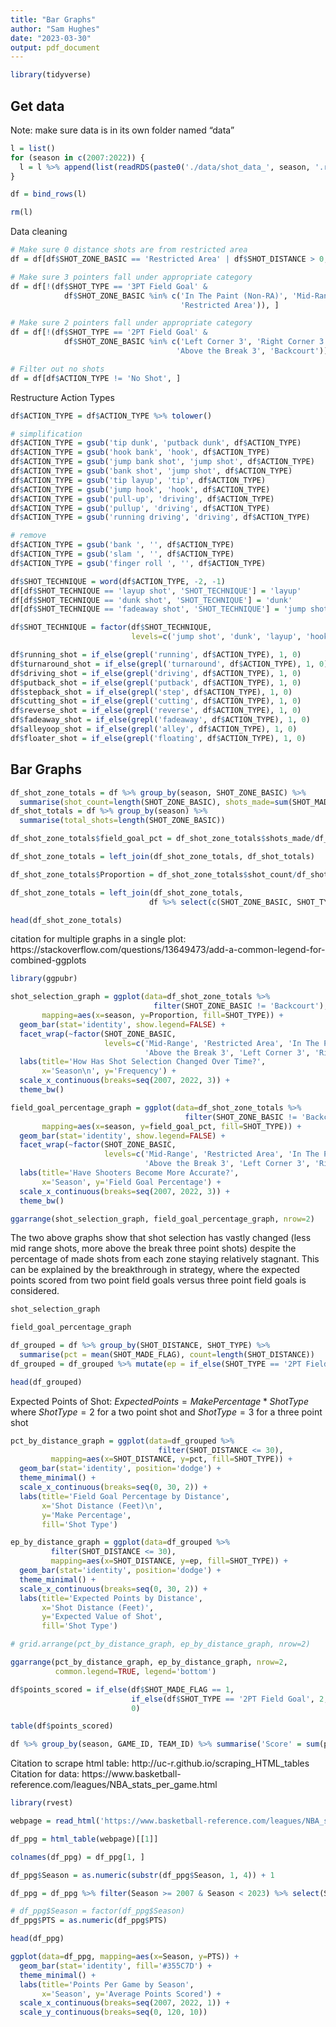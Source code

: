 ---
title: "Bar Graphs"
author: "Sam Hughes"
date: "2023-03-30"
output: pdf_document
---

```{r}
library(tidyverse)
```

## Get data

Note: make sure data is in its own folder named "data"

```{r}
l = list()
for (season in c(2007:2022)) {
  l = l %>% append(list(readRDS(paste0('./data/shot_data_', season, '.rds'))))
}

df = bind_rows(l)

rm(l)
```

Data cleaning

```{r}
# Make sure 0 distance shots are from restricted area
df = df[df$SHOT_ZONE_BASIC == 'Restricted Area' | df$SHOT_DISTANCE > 0, ]

# Make sure 3 pointers fall under appropriate category
df = df[!(df$SHOT_TYPE == '3PT Field Goal' & 
            df$SHOT_ZONE_BASIC %in% c('In The Paint (Non-RA)', 'Mid-Range', 
                                      'Restricted Area')), ]

# Make sure 2 pointers fall under appropriate category
df = df[!(df$SHOT_TYPE == '2PT Field Goal' & 
            df$SHOT_ZONE_BASIC %in% c('Left Corner 3', 'Right Corner 3', 
                                     'Above the Break 3', 'Backcourt')), ]

# Filter out no shots
df = df[df$ACTION_TYPE != 'No Shot', ]
```



Restructure Action Types
```{r}
df$ACTION_TYPE = df$ACTION_TYPE %>% tolower()

# simplification
df$ACTION_TYPE = gsub('tip dunk', 'putback dunk', df$ACTION_TYPE)
df$ACTION_TYPE = gsub('hook bank', 'hook', df$ACTION_TYPE)
df$ACTION_TYPE = gsub('jump bank shot', 'jump shot', df$ACTION_TYPE)
df$ACTION_TYPE = gsub('bank shot', 'jump shot', df$ACTION_TYPE)
df$ACTION_TYPE = gsub('tip layup', 'tip', df$ACTION_TYPE)
df$ACTION_TYPE = gsub('jump hook', 'hook', df$ACTION_TYPE)
df$ACTION_TYPE = gsub('pull-up', 'driving', df$ACTION_TYPE)
df$ACTION_TYPE = gsub('pullup', 'driving', df$ACTION_TYPE)
df$ACTION_TYPE = gsub('running driving', 'driving', df$ACTION_TYPE)

# remove
df$ACTION_TYPE = gsub('bank ', '', df$ACTION_TYPE)
df$ACTION_TYPE = gsub('slam ', '', df$ACTION_TYPE)
df$ACTION_TYPE = gsub('finger roll ', '', df$ACTION_TYPE)

df$SHOT_TECHNIQUE = word(df$ACTION_TYPE, -2, -1)
df[df$SHOT_TECHNIQUE == 'layup shot', 'SHOT_TECHNIQUE'] = 'layup'
df[df$SHOT_TECHNIQUE == 'dunk shot', 'SHOT_TECHNIQUE'] = 'dunk'
df[df$SHOT_TECHNIQUE == 'fadeaway shot', 'SHOT_TECHNIQUE'] = 'jump shot'

df$SHOT_TECHNIQUE = factor(df$SHOT_TECHNIQUE, 
                           levels=c('jump shot', 'dunk', 'layup', 'hook shot', 'tip shot'))

df$running_shot = if_else(grepl('running', df$ACTION_TYPE), 1, 0)
df$turnaround_shot = if_else(grepl('turnaround', df$ACTION_TYPE), 1, 0)
df$driving_shot = if_else(grepl('driving', df$ACTION_TYPE), 1, 0)
df$putback_shot = if_else(grepl('putback', df$ACTION_TYPE), 1, 0)
df$stepback_shot = if_else(grepl('step', df$ACTION_TYPE), 1, 0)
df$cutting_shot = if_else(grepl('cutting', df$ACTION_TYPE), 1, 0)
df$reverse_shot = if_else(grepl('reverse', df$ACTION_TYPE), 1, 0)
df$fadeaway_shot = if_else(grepl('fadeaway', df$ACTION_TYPE), 1, 0)
df$alleyoop_shot = if_else(grepl('alley', df$ACTION_TYPE), 1, 0)
df$floater_shot = if_else(grepl('floating', df$ACTION_TYPE), 1, 0)
```


## Bar Graphs

```{r}
df_shot_zone_totals = df %>% group_by(season, SHOT_ZONE_BASIC) %>%
  summarise(shot_count=length(SHOT_ZONE_BASIC), shots_made=sum(SHOT_MADE_FLAG))
df_shot_totals = df %>% group_by(season) %>% 
  summarise(total_shots=length(SHOT_ZONE_BASIC))

df_shot_zone_totals$field_goal_pct = df_shot_zone_totals$shots_made/df_shot_zone_totals$shot_count

df_shot_zone_totals = left_join(df_shot_zone_totals, df_shot_totals)

df_shot_zone_totals$Proportion = df_shot_zone_totals$shot_count/df_shot_zone_totals$total_shots

df_shot_zone_totals = left_join(df_shot_zone_totals, 
                               df %>% select(c(SHOT_ZONE_BASIC, SHOT_TYPE)) %>% unique())

head(df_shot_zone_totals)
```


citation for multiple graphs in a single plot: https://stackoverflow.com/questions/13649473/add-a-common-legend-for-combined-ggplots
```{r}
library(ggpubr)
```


```{r, fig.height=5, fig.width=5}
shot_selection_graph = ggplot(data=df_shot_zone_totals %>% 
                                filter(SHOT_ZONE_BASIC != 'Backcourt'), 
       mapping=aes(x=season, y=Proportion, fill=SHOT_TYPE)) +
  geom_bar(stat='identity', show.legend=FALSE) +
  facet_wrap(~factor(SHOT_ZONE_BASIC, 
                     levels=c('Mid-Range', 'Restricted Area', 'In The Paint (Non-RA)', 
                              'Above the Break 3', 'Left Corner 3', 'Right Corner 3'))) +
  labs(title='How Has Shot Selection Changed Over Time?', 
       x='Season\n', y='Frequency') +
  scale_x_continuous(breaks=seq(2007, 2022, 3)) +
  theme_bw()

field_goal_percentage_graph = ggplot(data=df_shot_zone_totals %>% 
                                       filter(SHOT_ZONE_BASIC != 'Backcourt'), 
       mapping=aes(x=season, y=field_goal_pct, fill=SHOT_TYPE)) +
  geom_bar(stat='identity', show.legend=FALSE) +
  facet_wrap(~factor(SHOT_ZONE_BASIC, 
                     levels=c('Mid-Range', 'Restricted Area', 'In The Paint (Non-RA)', 
                              'Above the Break 3', 'Left Corner 3', 'Right Corner 3'))) +
  labs(title='Have Shooters Become More Accurate?', 
       x='Season', y='Field Goal Percentage') +
  scale_x_continuous(breaks=seq(2007, 2022, 3)) +
  theme_bw()

ggarrange(shot_selection_graph, field_goal_percentage_graph, nrow=2)
```
The two above graphs show that shot selection has vastly changed (less mid range shots, more above the break three point shots) despite the percentage of made shots from each zone staying relatively stagnant. This can be explained by the breakthrough in strategy, where the expected points scored from two point field goals versus three point field goals is considered. 

```{r}
shot_selection_graph
```

```{r}
field_goal_percentage_graph
```




```{r}
df_grouped = df %>% group_by(SHOT_DISTANCE, SHOT_TYPE) %>% 
  summarise(pct = mean(SHOT_MADE_FLAG), count=length(SHOT_DISTANCE)) 
df_grouped = df_grouped %>% mutate(ep = if_else(SHOT_TYPE == '2PT Field Goal', 2*pct, 3*pct))

head(df_grouped)
```


Expected Points of Shot: $ExpectedPoints = MakePercentage * ShotType$ where $ShotType = 2$ for a two point shot and $ShotType = 3$ for a three point shot
```{r, fig.height=5, fig.width=5}
pct_by_distance_graph = ggplot(data=df_grouped %>% 
                                 filter(SHOT_DISTANCE <= 30), 
         mapping=aes(x=SHOT_DISTANCE, y=pct, fill=SHOT_TYPE)) +
  geom_bar(stat='identity', position='dodge') +
  theme_minimal() +
  scale_x_continuous(breaks=seq(0, 30, 2)) +
  labs(title='Field Goal Percentage by Distance', 
       x='Shot Distance (Feet)\n', 
       y='Make Percentage', 
       fill='Shot Type')

ep_by_distance_graph = ggplot(data=df_grouped %>% 
         filter(SHOT_DISTANCE <= 30), 
         mapping=aes(x=SHOT_DISTANCE, y=ep, fill=SHOT_TYPE)) +
  geom_bar(stat='identity', position='dodge') +
  theme_minimal() +
  scale_x_continuous(breaks=seq(0, 30, 2)) +
  labs(title='Expected Points by Distance', 
       x='Shot Distance (Feet)', 
       y='Expected Value of Shot', 
       fill='Shot Type')

# grid.arrange(pct_by_distance_graph, ep_by_distance_graph, nrow=2)

ggarrange(pct_by_distance_graph, ep_by_distance_graph, nrow=2, 
          common.legend=TRUE, legend='bottom')
```

```{r}
df$points_scored = if_else(df$SHOT_MADE_FLAG == 1, 
                           if_else(df$SHOT_TYPE == '2PT Field Goal', 2, 3), 
                           0)

table(df$points_scored)
```


```{r}
df %>% group_by(season, GAME_ID, TEAM_ID) %>% summarise('Score' = sum(points_scored))
```


Citation to scrape html table: http://uc-r.github.io/scraping_HTML_tables
Citation for data: https://www.basketball-reference.com/leagues/NBA_stats_per_game.html
```{r}
library(rvest)

webpage = read_html('https://www.basketball-reference.com/leagues/NBA_stats_per_game.html')

df_ppg = html_table(webpage)[[1]]

colnames(df_ppg) = df_ppg[1, ]

df_ppg$Season = as.numeric(substr(df_ppg$Season, 1, 4)) + 1

df_ppg = df_ppg %>% filter(Season >= 2007 & Season < 2023) %>% select(Season, PTS)

# df_ppg$Season = factor(df_ppg$Season)
df_ppg$PTS = as.numeric(df_ppg$PTS)

head(df_ppg)
```

```{r}
ggplot(data=df_ppg, mapping=aes(x=Season, y=PTS)) +
  geom_bar(stat='identity', fill='#355C7D') +
  theme_minimal() + 
  labs(title='Points Per Game by Season', 
       x='Season', y='Average Points Scored') +
  scale_x_continuous(breaks=seq(2007, 2022, 1)) +
  scale_y_continuous(breaks=seq(0, 120, 10))
```








